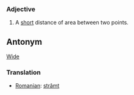 === Adjective ===
#A [[short]] distance of area between two points.

== Antonym ==
[[Wide]]

===Translation===
*[[Romanian]]: [[strâmt]]